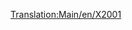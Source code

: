 [[Translation:Main/en/X2001]]{{hu/Navbox Mozdonyok}}
{{hu/Vonatok|Image=[[File:en/X2001.png]]
|Name='X2001'
|Cost=£60,937 ($121.874)
|Speed=305 km/h (190 mph)
|Weight=95 t
|Power=9,000 LE (6.618 kW)
|Annual=£3,234 ($6.468)
|Designed=1999
|Lifespan=20
|Capacity=N/A
|Leírás=Az elsőként elérhető egysínű vasúti mozdony jó vétel, hiszen az [[Main/hu/AsiaStar|"AsiaStarnál"]], a legjobb villanymozdonynál is sokkal erősebb és gyorsabb. Jellemzői hosszabb vonatok építésének lehetőségét vetik fel. Ha így döntesz, de nem éri el a csúcssebességet, érdemes lehet két motorkocsit alkalmazni.
|Valósság=Nevéből következtetve valószínűleg a svéd, billenőszekrényes [http://hu.wikipedia.org/wiki/SJ_X2000 X2000] villamos motorvonat-sorozat inspirálta. 
}}
